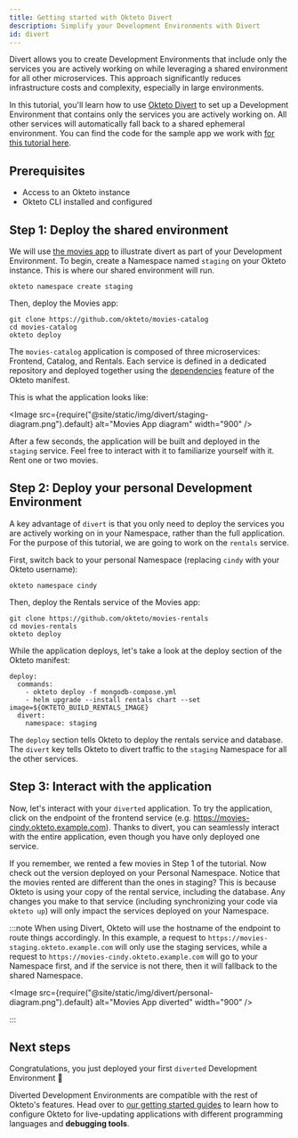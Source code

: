 ```yaml
---
title: Getting started with Okteto Divert
description: Simplify your Development Environments with Divert
id: divert
---
```



Divert allows you to create Development Environments that include only the services you are actively working on while leveraging a shared environment for all other microservices. This approach significantly reduces infrastructure costs and complexity, especially in large environments.

In this tutorial, you'll learn how to use [Okteto Divert](/docs/reference/okteto-manifest#divert) to set up a Development Environment that contains only the services you are actively working on. All other services will automatically fall back to a shared ephemeral environment. You can find the code for the sample app we work with [for this tutorial here](https://github.com/okteto/movies-catalog).

## Prerequisites
- Access to an Okteto instance
- Okteto CLI installed and configured

## Step 1: Deploy the shared environment

We will use [the movies app](https://github.com/okteto/movies-catalog) to illustrate divert as part of your Development Environment. To begin, create a Namespace named `staging` on your Okteto instance. This is where our shared environment will run.

```
okteto namespace create staging
```

Then, deploy the Movies app:

```
git clone https://github.com/okteto/movies-catalog
cd movies-catalog
okteto deploy
```
The `movies-catalog` application is composed of three microservices: Frontend, Catalog, and Rentals. Each service is defined in a dedicated repository and deployed together using the [dependencies](/docs/reference/okteto-manifest#divert) feature of the Okteto manifest.

This is what the application looks like:

 <Image
    src={require("@site/static/img/divert/staging-diagram.png").default}
    alt="Movies App diagram"
    width="900"
  />

After a few seconds, the application will be built and deployed in the `staging` service. Feel free to interact with it to familiarize yourself with it.  Rent one or two movies.


## Step 2: Deploy your personal Development Environment

A key advantage of `divert` is that you only need to deploy the services you are actively working on in your Namespace, rather than the full application. For the purpose of this tutorial, we are going to work on the `rentals` service.

First, switch back to your personal Namespace (replacing `cindy` with your Okteto username):

```
okteto namespace cindy
```

Then, deploy the Rentals service of the Movies app:
```
git clone https://github.com/okteto/movies-rentals
cd movies-rentals
okteto deploy
```

While the application deploys, let's take a look at the deploy section of the Okteto manifest:
```
deploy:
  commands:
    - okteto deploy -f mongodb-compose.yml
    - helm upgrade --install rentals chart --set image=${OKTETO_BUILD_RENTALS_IMAGE}
  divert:
    namespace: staging
```

The `deploy` section tells Okteto to deploy the rentals service and database. The `divert` key tells Okteto to divert traffic to the `staging` Namespace for all the other services.


## Step 3: Interact with the application

Now, let's interact with your `diverted` application. To try the application, click on the endpoint of the frontend service (e.g. https://movies-cindy.okteto.example.com). Thanks to divert, you can seamlessly interact with the entire application, even though you have only deployed one service.

If you remember, we rented a few movies in Step 1 of the tutorial. Now check out the version deployed on your Personal Namespace. Notice that the movies rented are different than the ones in staging? This is because Okteto is using your copy of the rental service, including the database. Any changes you make to that service (including synchronizing your code via `okteto up`) will only impact the services deployed on your Namespace.

:::note
When using Divert, Okteto will use the hostname of the endpoint to route things accordingly. In this example, a request to `https://movies-staging.okteto.example.com` will only use the staging services, while a request to `https://movies-cindy.okteto.example.com` will go to your Namespace first, and if the service is not there, then it will fallback to the shared Namespace.

<Image
    src={require("@site/static/img/divert/personal-diagram.png").default}
    alt="Movies App diverted"
    width="900"
  />

:::

## Next steps
Congratulations, you just deployed your first `diverted` Development Environment 🚀

Diverted Development Environments are compatible with the rest of Okteto's features. Head over to [our getting started guides](/docs/development/containers/file-sync/) to learn how to configure Okteto for live-updating applications with different programming languages and **debugging tools**.

